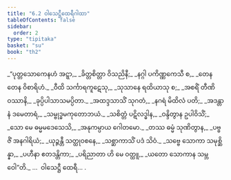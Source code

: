 ```yaml
---
title: "6.2 ဝါသေဋ္ဌီထေရီဂါထာ"
tableOfContents: false
sidebar:
  order: 2
type: "tipitaka"
basket: "su"
book: "th2"
---
```



<DynamicBreadcrumb />

<Division number="133" book="th2" e="ch" v="19" p="394">

<Paragraph number="189" type="verses" book="th2">
_“ပုတ္တသောကေနဟံ အဋ္ဋာ,_  
_ခိတ္တစိတ္တာ ဝိသညိနီ;_  
_နဂ္ဂါ ပကိဏ္ဏကေသီ စ,_  
_တေန တေန ဝိစာရိဟံ._  

</Paragraph>

</Division>
<Division number="134" book="th2" e="ch" v="19" p="394">

<Paragraph number="190" type="verses" book="th2">
_ဝီထိ သင်္ကာရကူဋေသု,_  
_သုသာနေ ရထိယာသု စ;_  
_အစရိံ တီဏိ ဝဿာနိ,_  
_ခုပ္ပိပါသာသမပ္ပိတာ._  

</Paragraph>

</Division>
<Division number="135" book="th2" e="ch" v="19" p="394">

<Paragraph number="191" type="verses" book="th2">
_အထဒ္ဒသာသိံ သုဂတံ,_  
_နဂရံ မိထိလံ ပတိ;_  
_အဒန္တာနံ ဒမေတာရံ,_  
_သမ္ဗုဒ္ဓမကုတောဘယံ._  

</Paragraph>

</Division>
<Division number="136" book="th2" e="ch" v="19" p="394">

<Paragraph number="192" type="verses" book="th2">
_သစိတ္တံ ပဋိလဒ္ဓါန,_  
_ဝန္ဒိတွာန ဥပါဝိသိံ;_  
_သော မေ ဓမ္မမဒေသေသိ,_  
_အနုကမ္ပာယ ဂေါတမော._  

</Paragraph>

</Division>
<Division number="137" book="th2" e="ch" v="19" p="395">

<Paragraph number="193" type="verses" book="th2">
_တဿ ဓမ္မံ သုဏိတွာန,_  
_ပဗ္ဗဇိံ အနဂါရိယံ;_  
_ယုဉ္ဇန္တီ သတ္ထုဝစနေ,_  
_သစ္ဆာကာသိံ ပဒံ သိဝံ._  

</Paragraph>

</Division>
<Division number="138" book="th2" e="ch" v="19" p="395">

<Paragraph number="194" type="verses" book="th2">
_သဗ္ဗေ သောကာ သမုစ္ဆိန္နာ,_  
_ပဟီနာ ဧတဒန္တိကာ;_  
_ပရိညာတာ ဟိ မေ ဝတ္ထူ,_  
_ယတော သောကာန သမ္ဘဝေါ”တိ._  


</Paragraph>
</Division>

<Paragraph number="195" type="center" book="th2">
…  ဝါသေဋ္ဌီ ထေရီ… .
</Paragraph>